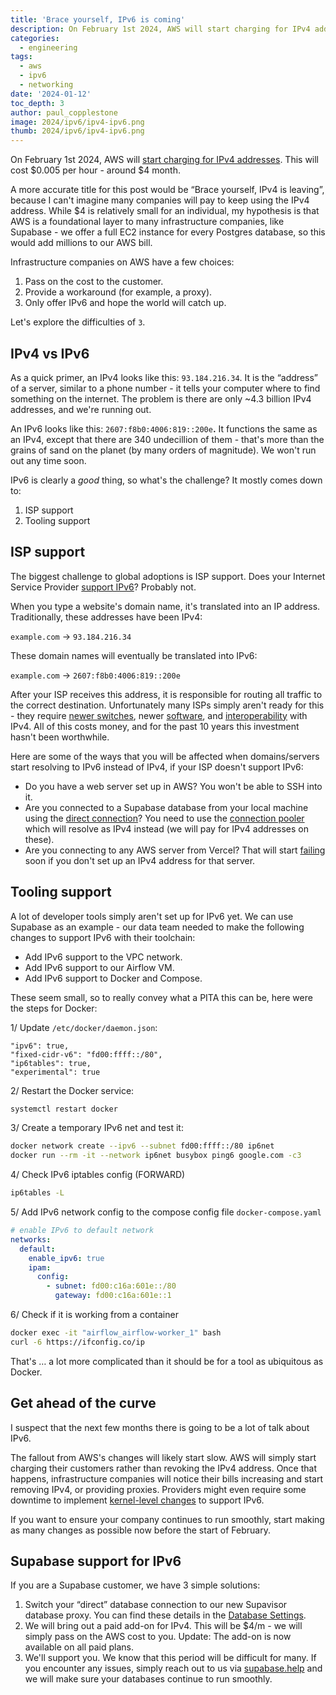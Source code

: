 ```yaml
---
title: 'Brace yourself, IPv6 is coming'
description: On February 1st 2024, AWS will start charging for IPv4 addresses. This is a big deal for the internet, and we're here to help you prepare.
categories:
  - engineering
tags:
  - aws
  - ipv6
  - networking
date: '2024-01-12'
toc_depth: 3
author: paul_copplestone
image: 2024/ipv6/ipv4-ipv6.png
thumb: 2024/ipv6/ipv4-ipv6.png
---
```


On February 1st 2024, AWS will [start charging for IPv4 addresses](https://aws.amazon.com/blogs/aws/new-aws-public-ipv4-address-charge-public-ip-insights/). This will cost $0.005 per hour - around $4 month.

A more accurate title for this post would be “Brace yourself, IPv4 is leaving”, because I can't imagine many companies will pay to keep using the IPv4 address. While $4 is relatively small for an individual, my hypothesis is that AWS is a foundational layer to many infrastructure companies, like Supabase - we offer a full EC2 instance for every Postgres database, so this would add millions to our AWS bill.

Infrastructure companies on AWS have a few choices:

1. Pass on the cost to the customer.
2. Provide a workaround (for example, a proxy).
3. Only offer IPv6 and hope the world will catch up.

Let's explore the difficulties of `3`.

## IPv4 vs IPv6

As a quick primer, an IPv4 looks like this: `93.184.216.34`. It is the “address” of a server, similar to a phone number - it tells your computer where to find something on the internet. The problem is there are only ~4.3 billion IPv4 addresses, and we're running out.

An IPv6 looks like this: `2607:f8b0:4006:819::200e`**.** It functions the same as an IPv4, except that there are 340 undecillion of them - that's more than the grains of sand on the planet (by many orders of magnitude). We won't run out any time soon.

IPv6 is clearly a _good_ thing, so what's the challenge? It mostly comes down to:

1. ISP support
2. Tooling support

## ISP support

The biggest challenge to global adoptions is ISP support. Does your Internet Service Provider [support IPv6](https://test-ipv6.com/)? Probably not.

When you type a website's domain name, it's translated into an IP address. Traditionally, these addresses have been IPv4:

`example.com` → `93.184.216.34`

These domain names will eventually be translated into IPv6:

`example.com` → `2607:f8b0:4006:819::200e`

After your ISP receives this address, it is responsible for routing all traffic to the correct destination. Unfortunately many ISPs simply aren't ready for this - they require [newer switches](https://networkengineering.stackexchange.com/questions/52847/how-to-check-if-switch-is-ipv6-fully-compatible), newer [software](https://serverfault.com/questions/470169/snat-in-ip6tables), and [interoperability](https://www.juniper.net/documentation/us/en/software/junos/is-is/topics/concept/ipv6-dual-stack-understanding.html) with IPv4. All of this costs money, and for the past 10 years this investment hasn't been worthwhile.

Here are some of the ways that you will be affected when domains/servers start resolving to IPv6 instead of IPv4, if your ISP doesn't support IPv6:

- Do you have a web server set up in AWS? You won't be able to SSH into it.
- Are you connected to a Supabase database from your local machine using the [direct connection](https://supabase.com/docs/guides/database/connecting-to-postgres#direct-connections)? You need to use the [connection pooler](https://supabase.com/docs/guides/database/connecting-to-postgres#connection-pooler) which will resolve as IPv4 instead (we will pay for IPv4 addresses on these).
- Are you connecting to any AWS server from Vercel? That will start [failing](https://github.com/orgs/vercel/discussions/47) soon if you don't set up an IPv4 address for that server.

## Tooling support

A lot of developer tools simply aren't set up for IPv6 yet. We can use Supabase as an example - our data team needed to make the following changes to support IPv6 with their toolchain:

- Add IPv6 support to the VPC network.
- Add IPv6 support to our Airflow VM.
- Add IPv6 support to Docker and Compose.

These seem small, so to really convey what a PITA this can be, here were the steps for Docker:

1/ Update `/etc/docker/daemon.json`:

```
"ipv6": true,
"fixed-cidr-v6": "fd00:ffff::/80",
"ip6tables": true,
"experimental": true
```

2/ Restart the Docker service:

```bash
systemctl restart docker
```

3/ Create a temporary IPv6 net and test it:

```bash
docker network create --ipv6 --subnet fd00:ffff::/80 ip6net
docker run --rm -it --network ip6net busybox ping6 google.com -c3
```

4/ Check IPv6 iptables config (FORWARD)

```bash
ip6tables -L
```

5/ Add IPv6 network config to the compose config file `docker-compose.yaml`

```yaml
# enable IPv6 to default network
networks:
  default:
    enable_ipv6: true
    ipam:
      config:
        - subnet: fd00:c16a:601e::/80
          gateway: fd00:c16a:601e::1
```

6/ Check if it is working from a container

```bash
docker exec -it "airflow_airflow-worker_1" bash
curl -6 https://ifconfig.co/ip
```

That's … a lot more complicated than it should be for a tool as ubiquitous as Docker.

## Get ahead of the curve

I suspect that the next few months there is going to be a lot of talk about IPv6.

The fallout from AWS's changes will likely start slow. AWS will simply start charging their customers rather than revoking the IPv4 address. Once that happens, infrastructure companies will notice their bills increasing and start removing IPv4, or providing proxies. Providers might even require some downtime to implement [kernel-level changes](https://github.com/supabase/postgres/pull/753/files) to support IPv6.

If you want to ensure your company continues to run smoothly, start making as many changes as possible now before the start of February.

## Supabase support for IPv6

If you are a Supabase customer, we have 3 simple solutions:

1. Switch your “direct” database connection to our new Supavisor database proxy. You can find these details in the [Database Settings](https://supabase.com/dashboard/project/_/settings/database).
2. We will bring out a paid add-on for IPv4. This will be $4/m - we will simply pass on the AWS cost to you. Update: The add-on is now available on all paid plans.
3. We'll support you. We know that this period will be difficult for many. If you encounter any issues, simply reach out to us via [supabase.help](https://supabase.help) and we will make sure your databases continue to run smoothly.
